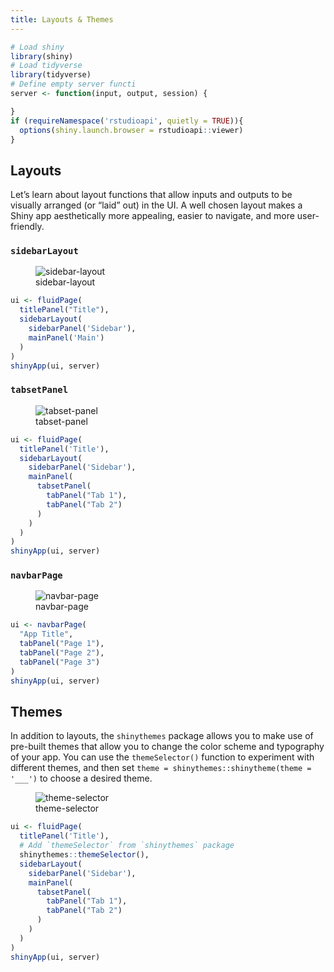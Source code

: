 ```yaml
---
title: Layouts & Themes
---
```


```r
# Load shiny
library(shiny)
# Load tidyverse
library(tidyverse)
# Define empty server functi
server <- function(input, output, session) {

}
if (requireNamespace('rstudioapi', quietly = TRUE)){
  options(shiny.launch.browser = rstudioapi::viewer)
}
```

## Layouts

Let's learn about layout functions that allow inputs and outputs to be visually
arranged (or "laid" out) in the UI. A well chosen layout makes a Shiny app
aesthetically more appealing, easier to navigate, and more user-friendly.

### `sidebarLayout`

![sidebar-layout](img/sidebar-layout.png)

```r
ui <- fluidPage(
  titlePanel("Title"),
  sidebarLayout(
    sidebarPanel('Sidebar'),
    mainPanel('Main')
  )
)
shinyApp(ui, server)
```

### `tabsetPanel`

![tabset-panel](img/tabset-panel.png)

```r
ui <- fluidPage(
  titlePanel('Title'),
  sidebarLayout(
    sidebarPanel('Sidebar'),
    mainPanel(
      tabsetPanel(
        tabPanel("Tab 1"),
        tabPanel("Tab 2")
      )
    )
  )
)
shinyApp(ui, server)
```

### `navbarPage`

![navbar-page](img/navbar-page.png)

```r
ui <- navbarPage(
  "App Title",
  tabPanel("Page 1"),
  tabPanel("Page 2"),
  tabPanel("Page 3")
)
shinyApp(ui, server)
```

## Themes

In addition to layouts, the `shinythemes` package allows you to make use of 
pre-built themes that allow you to change the color scheme and typography of 
your app. You can use the `themeSelector()` function to experiment with 
different themes, and then set `theme = shinythemes::shinytheme(theme = '___')`
to choose a desired theme.

![theme-selector](img/theme-selector.png)

```r
ui <- fluidPage(
  titlePanel('Title'),
  # Add `themeSelector` from `shinythemes` package
  shinythemes::themeSelector(),
  sidebarLayout(
    sidebarPanel('Sidebar'),
    mainPanel(
      tabsetPanel(
        tabPanel("Tab 1"),
        tabPanel("Tab 2")
      )
    )
  )
)
shinyApp(ui, server)
```

